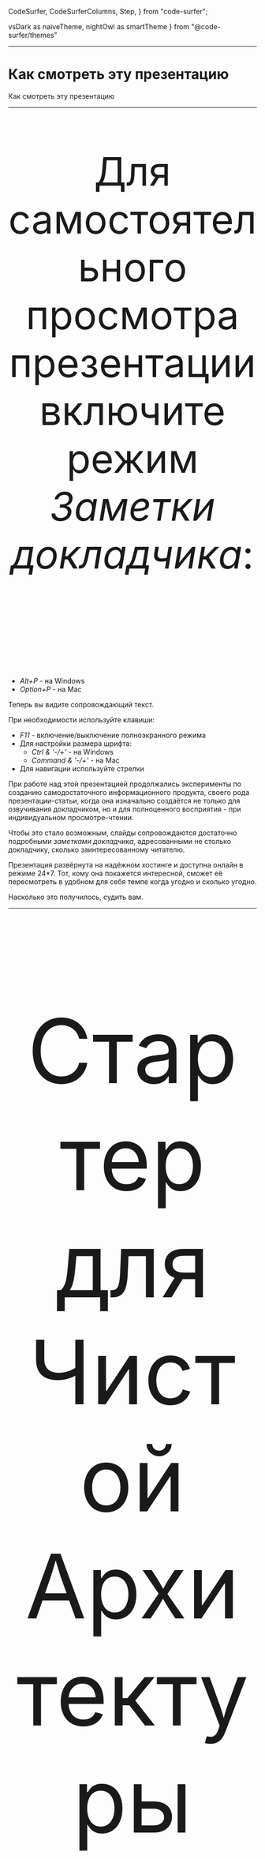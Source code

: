 
  CodeSurfer,
  CodeSurferColumns,
  Step,
} from "code-surfer";

  vsDark as naiveTheme,
  nightOwl as smartTheme
} from "@code-surfer/themes"










<Head>
  <title>Стартер для Чистой Архитектуры</title>
</Head>

---

# Как смотреть эту презентацию

<Notes>

Как смотреть эту презентацию

</Notes>

---

<p style="font-size: 80px; text-align:center;">
Для самостоятельного просмотра презентации включите режим <i>Заметки докладчика</i>:
</p>
<p style="font-size: 80px; padding-bottom:40px;">
    <ul>
        <li><i>Alt+P</i> - на Windows</li>
        <li><i>Option+P</i> - на Mac</li>
    </ul>
</p>

<Notes>

Теперь вы видите сопровождающий текст.

При необходимости используйте клавиши:
- *F11* - включение/выключение полноэкранного режима
- Для настройки размера шрифта:
  - *Ctrl & '-/+'* - на Windows
  - *Command & '-/+'* - на Mac
- Для навигации используйте стрелки

При работе над этой презентацией продолжались эксперименты по созданию самодостаточного информационного продукта, своего
рода презентации-статьи, когда она изначально создаётся не только для озвучивания докладчиком, но и для полноценного
восприятия - при индивидуальном просмотре-чтении.

Чтобы это стало возможным, слайды сопровождаются достаточно подробными *заметками докладчика*, адресованными не столько
докладчику, сколько заинтересованному читателю.

Презентация развёрнута на надёжном хостинге и доступна онлайн в режиме 24*7. Тот, кому она покажется интересной, сможет
её пересмотреть в удобном для себя темпе когда угодно и сколько угодно.

Насколько это получилось, судить вам.

</Notes>

---

<p style="font-size: 180px; text-align:center; padding-bottom:140px;">
Стартер для
<br/>
Чистой Архитектуры
</p>

<Notes>

Это первая и, хочется надеяться, не последняя из серии презентаций о применении принципов *Чистой Архитектуры* во
фронтенд-разработке.

Конечно, было бы неплохо сначала рассказать о том, как *Чистая Архитектура* пришла во фронтенд, какое место она занимает
там сегодня, и каковы там её дальнейшие перспективы. Но, к сожалению, такой рассказ пока не готов, как говорится, есть к
чему стремиться.
 
Разговор пойдёт вокруг клиентского приложения - стартера, предметная область и, соответственно, бизнес-логика которого
предельно минималистичны - это обычный счётчик с функциями инкремента и сброса.
Но при всей своей минималистичности стартер представлен fullstack-решением, в котором клиентская часть взаимодействует
с внешним сервисом по REST и имеет несколько аспектов, требующих отдельного рассмотрения.
 
Главное внимание здесь будет уделяться *Правилу Зависимостей*, в частности, тому, как оно может быть представлено в
программном коде, в данном случае - на *TypeScript*. 

</Notes>

---

<p style="font-size: 100px; text-align:center; padding-bottom:80px;">
Для кого эта презентация ?
</p>

<Notes>

На кого рассчитана презентация, какова её целевая аудитория ?

От аудитории, то есть от вас, не требуется наличия каких-либо предварительных знаний о *Чистой Архитектуре* и *Правиле
Зависимостей*.
Хотя, конечно, присутствие хотя бы минимального понимания существа проблем, решаемых *Чистой Архитектурой*, будет
полезным.
Полезным будет также и знакомство с материалом, изложенным в презентации [*О Принципе Инверсии
Зависимостей*](https://csb-9kg5y-8d0n41fyp.now.sh), ссылка на которую будет приведена в конце.

Для тех, кому тема совсем незнакома, сформулируем кратко, немного изменив текст Википедии:

*Использование принципов Чистой Архитектуры способствует созданию такой программной системы, которую будет легко
развивать и поддерживать в течение долгого времени.*

Несмотря на то, что пользовательский интерфейс стартера реализован на *React*, для понимания того, о чём здесь будет
говориться, знания *React* не потребуется.   

</Notes>

---

<p style="font-size: 100px; text-align:center; padding-bottom:80px;">
<i>Чистая Архитектура</i>
<br/> 
и производительность
</p>

<Notes>

Как ни парадоксально, но в конечном счёте главная тема *Чистой Архитектуры* это производительность.

При этом, конечно, нужно понимать, о какой производительности идёт речь, правильно выбирать условия её измерения и очень
важно избегать некорректных сравнений.

Вот, например, есть такой вид спорта для программистов, называется *хакатон* (сокращение от *хакерский марафон*).

Его суть состоит в том, что в условиях ограниченного времени, обычно в пределах одной-двух недель, разрабатывается
программа, решающая какую-то проблему.

Вот только у хакатона неправильное название. Для написания хоть сколько-нибудь серьёзной программы, две недели это не
марафон, конечно, а в чистом виде спринт.

...
</Notes>

---

<Image src={bicycleVsTrain} style={{ width: '60vw', height: '70vh'}}/>

<Notes>
...

Так вот сравнивать скорость разработки на хакатоне и скорость разработки на принципах *Чистой Архитектуры* это всё равно
что сравнивать скорость спринтера и стайера, велосипеда и поезда.

При старте с места велосипед без вопросов выиграет у поезда на дистанции 100 метров. Выиграет и на 200 метров, и на 1000.

Но уже на 10 км у велосипеда просто не будет никаких шансов.

...
</Notes>

---
<Image src={bicycleVsTrain} style={{ width: '60vw', height: '70vh'}}/>

*Чистая Архитектура* - для "игры в долгую"

<Notes>
...

*Чистая Архитектура* предназначена для масштабируемых post-MVP-решений, которым требуется серьёзная "игра в долгую".

*Чистая Архитектура* повышает скорость не программиста-спринтера, а программиста-стайера, масштабируя скорость его
разработки на длинных дистанциях.

При игре в долгую всё становится на свои места. Чем больше функциональность программного продукта разрастается и
приобретает серьёзный масштаб, тем больше правила *Чистой Архитектуры* начинают выигрывать - вначале в скорости
разработки, затем - в скорости старта - особенно на фронтенде, а затем "грязные" продукты-конкуренты попросту исчезают.

</Notes>

---

# *Чистая Архитектура* это просто

<Notes>

*Чистая Архитектура* это очень просто. Из всех её принципов наиболее значимых два, и главный из них будет здесь
рассмотрен.

</Notes>

---

<p style="font-size: 100px; text-align:center; padding-bottom:140px;">
Ключевые свойства стартера
</p>

<Notes>

Ключевые свойства стартера:

... 
</Notes>

---

- *Чистая Архитектура*

<Notes>

*Чистая Архитектура* - главное, для чего создавался рассматриваемый здесь стартер.

Но из всех её правил в этой презентации будет рассмотрено только *Правило Зависимостей*, про которое, кстати, стоит
заметить, что само по себе оно не является изобретением *Чистой Архитектуры*. По сути *Правило Зависимостей*
присутствовало и в [*Гексагональной Архитектуре*](https://fideloper.com/hexagonal-architecture),и в
[*Луковой*](https://www.thinktocode.com/2018/08/16/onion-architecture/).

В общих чертах стартер отражает актуальный взгляд автора на то, каким примерно должно быть frontend-приложение,
разрабатываемое на принципах *Чистой Архитектуры*.

</Notes>

---

- *Чистая Архитектура*
- *React*

<Notes>

Как уже отмечалось, в качестве UI-фреймворка используется *React*.

На это несколько причин, не самая последняя из которых - популярность фреймворка среди разработчиков.

</Notes>

---

- *Чистая Архитектура*
- *React*
- *TypeScript*

<Notes>

Код написан на *TypeScript*, что также обусловлено популярностью этого языка.

*TypeScript* уже давно имеет многочисленных сторонников среди frontend-разработчиков, а последнее время начинает
завоёвывать позиции уже и на backend.

</Notes>

---

- *Чистая Архитектура*
- *React*
- *TypeScript*
- *React Testing Library*

<Notes>

Для модульного тестирования в стартере используется библиотека [Кента Доддса](https://kentcdodds.com/) [*React Testing
Library*](https://testing-library.com/docs/react-testing-library/intro), которая за последнее время получила уже вполне
широкое признание.

</Notes>

---

- *Чистая Архитектура*
- *React*
- *TypeScript*
- *React Testing Library*
- *REST API*

<Notes>

Для хранения значения счётчика используется внешний сервис, взаимодействие с которым осуществляется по REST API.  

</Notes>

---

- *Чистая Архитектура*
  - <i style="color:#33FF33">Single Responsibility Principle (SRP)</i>
  - <i style="color:#33FF33">Open-Closed Principle (OCP)</i>
  - <i style="color:#33FF33">Liskov Substitution Principle (LSP)</i>
  - <i style="color:#33FF33">Interface Segregation Principle (ISP)</i>
  - <i style="color:#33FF33">Dependency Inversion Principle (DIP)</i>

<Notes>

Из принципов *Чистой Архитектуры*, а как известно, это принципы *SOLID*, в стартере представлены, все,
...
</Notes>

---

- *Чистая Архитектура*
  - <i style="color:#33FF33">Single Responsibility Principle (SRP)</i>
  - <i style="color:#33FF33">Open-Closed Principle (OCP)</i>
  - <i style="color:#FF0000">Liskov Substitution Principle (LSP)</i>
  - <i style="color:#33FF33">Interface Segregation Principle (ISP)</i>
  - <i style="color:#33FF33">Dependency Inversion Principle (DIP)</i>

<Notes>
...

кроме *Liskov
Substitution Principle*, для применения которого необходимо, как минимум, присутствие иерархии типов.
Но минималистичность предлагаемой предметной области в данном случае не позволяет это сделать.

Отдельным интересным вопросом является обоснование необходимости и достаточности принципов *SOLID*. Например, существуют
[небезосновательные мнения](https://accu.org/index.php/journals/1957), к которым склонен присоединиться и автор, что эти
принципы не лишены избыточности.

Какие-то из них, такие, как *SRP*, *DIP* и, может быть, *LSP* - главные, первичные, в то время как остальные -
производные, вторичные, присутствие которых может быть оправдано понятным желанием получить красивую аббревиатуру.

Но здесь не об этом.  

</Notes>

---

# Словарь используемых терминов

<Notes>

Притом что и в этой презентации, и в коде самого стартера используются термины, вполне традиционные для *Чистой
Архитектуры*, они могут быть непривычны для тех, кто только начинает знакомиться с этой областью.
Поэтому эти термины нуждаются в отдельных пояснениях.

Разбор терминов и понятий *Чистой Архитектуры*, разрешающий ряд недоразумений, сделан в работе
[*Заблуждения Clean Architecture*](https://habr.com/ru/company/mobileup/blog/335382/). Название статьи неудачное, но
содержание замечательно.

Перед тем, как перейти к дальнейшему изложению, не погружаясь глубоко в детали и воспользовавшись результатами этой
работы, оставим здесь только самое необходимое в виде краткого словаря используемых терминов.
Каждый из этих терминов будет снабжён соответствующими пояснениями.

</Notes>

---

<CodeSurferColumns themes={[myTheme, myTheme]}>

<Step>

- *Domain*

<Image src={caLayersDomain} style={{ width: '100vw', height: '101vh'}}/>

</Step>

</CodeSurferColumns>

<Notes>

*Domain* - *Модель предметной области* или просто *предметная область* - в зависимости от контекста.

Является самой стабильной, сущностной составляющей любого программного продукта. 

В понятиях *Чистой Архитектуры* *Domain* означает то же самое, что *бизнес-логика*. Как правило, подразделяется на два
слоя: внутренний - *Entities* и внешний - *Use Cases*.

</Notes>

---

<CodeSurferColumns themes={[myTheme, myTheme]}>

<Step>

- *Domain*
  - ***Entities***

<Image src={caLayersEntities} style={{ width: '100vw', height: '101vh'}}/>

</Step>

</CodeSurferColumns>

<Notes>

*Entities* иногда понимаются буквально, как сущности некоторой предметной области, а иногда - как слой *бизнес-логики*,
разделяемый несколькими программными продуктами: системами, приложениями, сервисами.

</Notes>

---

<CodeSurferColumns themes={[myTheme, myTheme]}>

<Step>

- *Domain*
  - ***Entities***
  - ***Use Cases***

<Image src={caLayersUseCases} style={{ width: '100vw', height: '101vh'}}/>

</Step>

</CodeSurferColumns>

<Notes>

*Use Case* - одно из ключевых архитектурных понятий, в частности, с ним тесно связан принцип *SRP* - *Принцип Единой
Ответственности*. Его рассмотрение не уместилось в формате этой презентации, но этот принцип является одним из ключевых
принципов *SOLID* и, соответственно, *Чистой Архитектуры*.

</Notes>

---

<CodeSurferColumns themes={[myTheme, myTheme]}>

<Step>

- *Domain*
  - *Entities*
  - *Use Cases*
- *Adapters* 
  - *Presenters*
  - *Gateways*

<Image src={caLayersAdapters} style={{ width: '100vw', height: '101vh'}}/>

</Step>

</CodeSurferColumns>

<Notes>

*Adapters* - в оригинальной диаграмме *Чистой Архитектуры* для адаптеров выделен отдельный слой под названием
*Interface Adapters*.

*Адаптер* - вспомогательный программный модуль, согласующий интерфейсы двух других модулей. В контексте
*Чистой Архитектуры* адаптеры обычно служат для согласования интерфейсов внутреннего и внешнего архитектурных слоёв.
Типовым случаем является согласование интерфейсов фреймворков и внешних сервисов с интерфейсами *бизнес-логики*.

В коде предлагаемого стартера используются *адаптеры* двух видов:  *презентеры*(*presenters*) и *шлюзы*(*gateways*).

- *Презентеры* - по сути являются адаптерами UI-фреймворков для модулей бизнес-логики.

- *Шлюзы* - адаптеры внешних сервисов, используемых бизнес-логикой.
В сегодняшних системах доступ к внешним сервисам чаще всего обеспечивается через REST API. Наиболее распространённым
видом таких сервисов является сервис доступа к базе данных. Иногда в таких случаях вместо *Gateway* используется термин
*Repository*.

</Notes>

---

<CodeSurferColumns themes={[myTheme, myTheme]}>

<Step>

- *Domain*
  - *Entities*
  - *Use Cases*
- *Adapters* 
  - *Presenters*
  - *Gateways*
- ***Infrastructure***
  - ***DB***
  - ***UI***

<Image src={caLayersInfrastructure} style={{ width: '100vw', height: '101vh'}}/>

</Step>

</CodeSurferColumns>

<Notes>

*Infrastructure* - инфраструктура - всё то, что находится во внешнем слое - слое, который следует за *Interface
Adapters*, как-бы оборачивает его.

Типичными представителями *Инфраструктуры* являются базы данных (*DB*) и пользовательские интерфейсы (*UI*) со своими
фреймворками.

...
</Notes>

---

<Image src={caLayersInfrastructure} style={{ width: '102vw', height: '100vh'}}/>

<Notes>
...

Далее речь пойдёт уже о *Правиле Зависимостей*, поэтому самое время сделать небольшое отступление для того, чтобы
напомнить, в чём состоит *Правило Зависимостей*, и для чего оно нужно.

...
</Notes>

---

<Image src={caLayersUsual} style={{ width: '102vw', height: '100vh'}}/>

<Notes>
...

На диаграммах *Правило Зависимостей* обычно изображается стрелками, показывающими направление зависимостей: от
инфраструктурной периферии - к смысловому центру, которым всегда является бизнес-логика. 

Во избежание недоразумений необходимо уточнить, что под зависимостями в данном случае подразумеваются только
*зависимости времени разработки* - *design-time*-зависимости.

</Notes>

---

<p style="font-size: 100px; text-align:left; padding:100px;">
    Более значимые свойства системы не должны зависеть от менее значимых.
    <p style="font-size: 50px; text-align:right; color:#addb67;"><i>Чистая Архитектура - Правило Зависимостей</i></p>
</p>


<Notes>

Суть *Правила Зависимостей* очень проста, она состоит в следующем:

*Более значимые свойства системы не должны зависеть от менее значимых.*

Именно это правило в наибольшей степени придаёт системе живучесть и устойчивость к изменениям в долгосрочном периоде.

</Notes>

---

<Image src={caLayersAbstract1} style={{ width: '102vw', height: '100vh'}}/>

<Notes>

*Чистая Архитектура* никак не регламентирует ни названия слоёв, ни их число. Те, слои, которые обычно показывают на
диаграммах, иллюстрируют просто самый типовой пример, не более того.

Но в любой системе всегда есть две составляющие: модель предметной области и инфраструктура.

Искусство "чистого" архитектора заключается в декомпозиции этих составляющих на слои, соответствующие решаемой задаче. 

</Notes>

---

<Image src={caLayersAbstract} style={{ width: '102vw', height: '100vh'}}/>

<Notes>

*Правило зависимостей* с самого начала заставляет думать о важных вещах: о том, где и как провести границу между
сущностями предметной области и сценариями бизнес-логики, между бизнес-логикой продукта и инфраструктурой, включающей
библиотеки, фреймворки, базы данных и т.п.

При этом свойства, соотношения значимости этих свойств в каждой конкретной системе могут быть свои, и, в первую очередь,
эти соотношения должны отвечать задачам, которую эта система решает.

Неизменным остаётся только одно, как уже было сказано: *Более значимые свойства системы не должны зависеть от менее
значимых.*

</Notes>

---

# А если конкретно ? 

<Notes>

Дальнейшее изложение посвящено разбору конкретного приложения - тому, как в нём обеспечивается соблюдение *Правила
Зависимостей*.

Начнём с UML-диаграмм.

</Notes>

---

<Image src={packagesClient0} style={{ width: '102vw', height: '100vh'}}/>

<Notes>



Здесь изображена структура директорий клиентского приложения, вполне обычная при разработке на принципах *Чистой
Архитектуры*.

- domain
  - entities
  - usecases
- adapters
  - presenters
  - gateways
- infrastructure
  - ui

Директории верхнего уровня соответствуют одноимённым слоям, за исключением дополнительной директории *Domain*,
включающей директории-слои *Entities* и *Use Cases*.

Это всего лишь один из возможных вариантов организации структуры. При наличии понимания назначения каждой директории,
когда имена директорий понимаются недвусмысленно, их структуру можно строить по-разному.

</Notes>

---

<Image src={packagesClient1} style={{ width: '102vw', height: '100vh'}}/>

<Notes>
...

Например, можно сделать её плоской, упразднив корневые директории и разместив оставшиеся на одном уровне, как на этом
слайде.  

Другими словами, в данном случае до тех пор, пока структура не будет определяться какими-то привходящими требованиями,
например, при использовании кодогенератора, ориентированного на жёсткую структуру, приветствуется творческий подход.

</Notes>

---

<Image src={packagesClient} style={{ width: '102vw', height: '100vh'}}/>

<Notes>

Это клиентская часть приложения, обозначим её явно, обведя пунктирной линией и снабдив подписью - "Client".

</Notes>

---

<Image src={packages} style={{ width: '102vw', height: '100vh'}}/>

<Notes>

Для полноты картины разместим на диаграмме и серверную часть, реализующую на REST сервис хранения значения счётчика,
например, на случай перезагрузки клиентского приложения.

Отметим, что так же, как и *UI*, сервис, реализующий REST API, относится к инфраструктуре.

</Notes>

---

<Image src={packagesDependencies} style={{ width: '102vw', height: '100vh'}}/>

<Notes>

Обозначим design-time-зависимости в целом - на уровне слоёв и директорий.

Они соответствуют известному *Правилу Зависимостей* *Чистой Архитектуры*: design-time-зависимости направлены от
периферии (инфраструктуры) к центру.

</Notes>

---

<Image src={packagesDependenciesFlowControl} style={{ width: '102vw', height: '100vh'}}/>

<Notes>

И завершающим штрихом диаграммы добавим линию потока управления (run-time-зависимостей) - от вершины и до дна стека - от
действий пользователя до реакции сервиса на серверной стороне, которую, впрочем, не будем здесь детализировать.

</Notes>

---

<Image src={layerModule} style={{ width: '102vw', height: '100vh'}}/>

<Notes>

В последующем изложении будут использоваться понятия *входных* и *выходных* интерфейсов.

*Входными интерфейсами* будем называть интерфейсы, через которые поток управления входит в модуль, а *выходными* - те,
через которые поток управления из модуля *выходит*.

На *UML* *входные* и *выходные* интерфейсы называются, соответственно, *provided* и *consumed* и обозначаются так
называемой *socket-ball*-нотацией (причём *ball* часто заменяют на *lollipop* - леденец).

...
</Notes>

---

<Image src={layerModule1} style={{ width: '102vw', height: '100vh'}}/>

<Notes>

*Порты*, обозначаемые квадратами, размещаются на границах *модуля* и являются единственным средством взаимодействия
внутренней части модуля - его реализации - с внешним миром.

</Notes>

---
<Image src={layerModule2} style={{ width: '102vw', height: '100vh'}}/>

<Notes>

Рассмотрим простую, быть может, несколько идеализированную организацию модуля архитектурного слоя.

Такой модуль может находиться, например, в слое адаптеров, поскольку слой адаптеров точно имеет соседний внутренний слой -
*Use Cases* - и соседний внешний слой - *Infrastructure*. 

</Notes>

---

<Image src={caLayerModulesBase0} style={{ width: '102vw', height: '100vh'}}/>

<Notes>

С учётом вышесказанного ещё более упрощённая диаграмма слоёв-модулей может выглядеть, как на этом слайде.

</Notes>


---

<Image src={caLayerModulesBase} style={{ width: '102vw', height: '100vh'}}/>

<Notes>

На этом слайде видно, что на первой половине стека - от *UI* до *Domain* design-time-зависимости направлены от
*выходных* интерфейсов к *входным*, а на второй половине наоборот: от *входных* - к *выходным* - именно так в данном
случае проявляет себя *Принцип Инверсии Зависимостей*.  
 
</Notes>

---

<Image src={caLayerModulesBase1} style={{ width: '102vw', height: '100vh'}}/>

<Notes>

Этот слайд показывает детализацию доменного слоя. 

</Notes>

---

<Image src={caLayerModulesBase2} style={{ width: '102vw', height: '100vh'}}/>

<Notes>

А на этом слайде показана ещё большая детализация - с прорисовкой содержимого слоёв *usecases* и *entities*.

Таким же образом может быть детализирован каждый архитектурный слой, но это не входит в задачи данной презентации.

</Notes>

---

# Как это выглядит в коде ?

<Notes>

Наконец, добрались до кода.

Все люди разные. Кто-то лучше понимает UML-диаграммы, кто-то программный код.
Эта презентация никого не дискриминирует - здесь есть и то, и другое). 

</Notes>

---

<CodeSurferColumns themes={[myTheme, myTheme, myTheme]}>

<Step>

```ts 1,9:10,11:12,13[1] file=../../src/adapters/presenters/useIncrementPresenter.ts title="useIncrementPresenter"
```

```ts 1:11,13:14 file=../../src/domain/usecases/CounterIncrement.ts title="CounterIncrement"
```

```ts 1:2,5 file=../../src/adapters/gateways/CounterIncrementRestGateway.ts title="CounterIncrementRestGateway"
```

</Step>

</CodeSurferColumns>

<Notes>

Для демонстрации проекции *Правила Зависимостей* на *TypeScript* рассмотрим самые показательные участки кода.

На слайде без изъятий представлены исходники трёх модулей стартера - представителей двух соседних архитектурных слоёв.
Эти модули показаны вместе, чтобы легче было увидеть их взаимосвязь по зависимостям.

В центральном столбце размещён модуль бизнес-логики из слоя *Use Cases*.

По краям - модули из одного и того же слоя - слоя адаптеров: слева - презентер для *React*, реализованный как *custom
hook*. Справа - шлюз доступа к внешнему сервису, сохраняющему и возвращающему текущее состояние счётчика.

В начале каждого модуля находится самое главное: импорт, экспорт, интерфейсы и конструктор.

У модулей выделены только строки, имеющие отношение к соблюдению *Правила Зависимостей*, которое, в свою очередь,
обеспечивается правильной расстановкой операторов *export* и *import*.

</Notes>

---

<p style="font-size: 70px; text-align:left; padding:100px;">
    Модуль архитектурного слоя не должен ничего импортировать из модулей внешних по отношению к нему слоёв.
    <br/>
    При этом он импортирует из модулей внутренних слоёв и может импортировать из модулей своего слоя.
    <p style="font-size: 50px; text-align:right; color:#addb67;"><i>Правило Зависимостей - проекция на язык программирования</i></p>
</p>

<Notes>

*Правило Зависимостей*, переведённое на язык, поддерживающий модульность, каким, конечно, является и *TypeScript*,
звучит следующим образом:

*Модуль архитектурного слоя не должен ничего импортировать из модулей внешних по отношению к нему слоёв. При этом он
импортирует из модулей внутренних слоёв и может импортировать из модулей своего слоя.*

Рассмотрим вышеупомянутые модули с этой точки зрения.

</Notes>

---

<CodeSurferColumns themes={[myTheme, myTheme]}>

<Step>

<Image src={counterIncrementModuleImplementation} style={{ width: '100vw', height: '100vh'}}/>

```ts 1 file=../../src/domain/usecases/CounterIncrement.ts title="CounterIncrement"
```

</Step>

<Step>

<Image src={counterIncrementModuleImplementation} style={{ width: '100vw', height: '100vh'}}/>

```ts 2:11 file=../../src/domain/usecases/CounterIncrement.ts title="CounterIncrement"
```

</Step>

</CodeSurferColumns>

<Notes>

Начнём с модуля *CounterIncrement*, находящегося в директории-слое *usecases*.

На левой части слайда *UML*, на правой - *TypeScript*.

Обратите внимание на первую строку - она содержит импорт класса *Counter* из слоя *entities*.
С точки зрения *Правила Зависимостей* здесь всё правильно: внешний слой *usecases* импортирует из внутреннего - из
*entities*. 

->

В начале модуля размещены определения его *входного* и *выходного* интерфейсов, названных, соответственно,
*CounterIncrementIn* и *CounterIncrementOut*.

Оба этих интерфейса экспортируются, чтобы быть импортированы слоем адаптеров: входной - презентером, выходной - шлюзом.

Интерфейс *CounterIncrementOut*, кроме того, что он *выходной*, также является *требуемым* (*required*) интерфейсом для
шлюза доступа к внешнему сервису, к рассмотрению которого сейчас переходим.

</Notes>

---

<CodeSurferColumns themes={[myTheme, myTheme]}>

<Step>

<Image src={counterIncrementRestGateway} style={{ width: '100vw', height: '100vh'}}/>

```ts 1 file=../../src/adapters/gateways/CounterIncrementRestGateway.ts title="CounterIncrementRestGateway"
```

</Step>


<Step>

<Image src={counterIncrementRestGateway} style={{ width: '100vw', height: '100vh'}}/>

```ts 2,5 file=../../src/adapters/gateways/CounterIncrementRestGateway.ts title="CounterIncrementRestGateway"
```

</Step>

</CodeSurferColumns>

<Notes>

Модуль шлюза *CounterIncrementRestGateway* находится в слое *adapters*.

В его первой строке, как и в только что рассмотренном *CounterIncrement*, импортируется класс *Counter* из слоя
сущностей.

Здесь можно обратить внимание на то, что импорт выполняется модулем шлюза хоть и из внутреннего, но не из соседнего
слоя, перескакивая через слой *usecases*. Это проявление того, что все слои бизнес-логики рассматриваются адаптерами как
единое целое - *Domain*. Будем считать это нормой.

->

Во второй строке импортируется *выходной* и вдобавок *требуемый* интерфейс модуля с предыдущего слайда -
*CounterIncrement*, являющегося *входным* для шлюза *CounterIncrementRestGateway*, который его благополучно реализует.

</Notes>

---

<CodeSurferColumns themes={[myTheme, myTheme]}>

<Step>

<Image src={useIncrementPresenter} style={{ width: '100vw', height: '100vh'}}/>

```ts file=../../src/adapters/presenters/useIncrementPresenter.ts title="useIncrementPresenter"
```

</Step>

<Step>

<Image src={useIncrementPresenter} style={{ width: '100vw', height: '100vh'}}/>

```ts 1 file=../../src/adapters/presenters/useIncrementPresenter.ts title="useIncrementPresenter"
```

</Step>

<Step>

<Image src={useIncrementPresenter} style={{ width: '100vw', height: '100vh'}}/>

```ts 1,9:10 file=../../src/adapters/presenters/useIncrementPresenter.ts title="useIncrementPresenter"
```

</Step>

<Step>

<Image src={useIncrementPresenter} style={{ width: '100vw', height: '100vh'}}/>

```ts 2 file=../../src/adapters/presenters/useIncrementPresenter.ts title="useIncrementPresenter"
```

</Step>

</CodeSurferColumns>

<Notes>

В заключение рассмотрим адаптер пользовательского интерфейса - презентер *useIncrementPresenter*.

Как и модуль шлюза, *useIncrementPresenter* также находится в слое *adapters*, но, в отличие от шлюза, поскольку
реализован *React*-хуком, является не классом, а функцией.

->

В первой строке импортируется входной интерфейс *CounterIncrementIn* уже знакомого модуля *CounterIncrement* из слоя
*usecases*.

->

Этот интерфейс в качестве аргумента передаётся в главную функцию модуля, чем осуществляется своеобразная *инъекция
зависимости*.

->

Вторая строка импортирует всё необходимое для взаимодействия с *React*.

Но, как обещалось в самом начале, на *React*-специфичных деталях здесь останавливаться не будем.

...
</Notes>

---

<CodeSurferColumns themes={[myTheme, myTheme]}>

<Step>

<Image src={useIncrementPresenter} style={{ width: '100vw', height: '100vh'}}/>

```ts 1:2 file=../../src/adapters/presenters/useIncrementPresenter.ts title="useIncrementPresenter"
```

</Step>

</CodeSurferColumns>

<Notes>
...

Заметим лишь, что модуль любого адаптера своими импортами всегда одной ногой стоит во внешнем для себя слое (в данном
случае, в слое пользовательского интерфейса - *ui*), а другой ногой - во внутреннем (в данном случае *usecases*).

</Notes>

---

<CodeSurferColumns themes={[myTheme, myTheme, myTheme]}>

<Step>

```ts file=../../src/adapters/presenters/useIncrementPresenter.ts title="useIncrementPresenter"
```

```ts file=../../src/domain/usecases/CounterIncrement.ts title="CounterIncrement"
```

```ts file=../../src/adapters/gateways/CounterIncrementRestGateway.ts title="CounterIncrementRestGateway"
```

</Step>


</CodeSurferColumns>

<Notes>

Вернёмся к одному из предыдущих слайдов.

Кто-то, наверняка спросит (как минимум, подумает): "Ну а в чём, собственно, профит, для чего всё это нужно ?"
Ну да, стало понятно, как кодировать *Правило Зависимостей*, но что это нам даёт кроме дополнительных накладных
расходов ?

Ведь это всё можно было бы уместить более компактно - в двух, и даже в одном модуле, собрав весь код в *React*-хуке
*useIncrementPresenter*, что в левом столбце.  

...
</Notes>

---

# Конец первой серии

<Notes>
...

Но на этом - самом интересном месте - как требует классика жанра, первая презентация заканчивается.

Ответ на поставленный вопрос будет дан в ближайшей презентации.

</Notes>

---

# Продолжение следует

<Notes>

Конечно, на функциональности счётчика для web-платформы можно показать, каким примерно должен быть старт разработки
программного продукта, чтобы с самого начала не лишиться перспектив на его развитие.

Но для того, чтобы преимущества *Чистой Архитектуры* успели проявиться, этого слишком мало.

Напомним, что разработка на принципах *Чистой Архитектуры* используется при игре в долгую. Её преимущества по-настоящему
проявляются не на старте разработки продукта, а в ходе его длительного роста.

Поэтому в продолжение этой презентации запланировано ещё несколько, на них предполагается продемонстрировать то, как
происходит функциональное масштабирование программного продукта, как по-горизонтали - при распространении его на другие
платформы, так и по-вертикали - при добавлении в продукт новых свойств и функций.

Если всё получится, на следующей презентации будет показан вариант масштабирования по-горизонтали - так сказать,
развития "вширь" - как существующий функционал, оставаясь в единой кодовой базе, может распространяться на мобильные
платформы, конкретно - с использованием *React Native*. 

</Notes>

---

# Исходники этой презентации

[https://github.com/softspiders/ca-react-rest-api-starter](https://github.com/softspiders/ca-react-rest-api-starter)

---

# Полезные материалы

- [Презентация *О Принципе Инверсии Зависимостей*](https://csb-9kg5y-8d0n41fyp.now.sh)
- [*Заблуждения Clean Architecture*](https://habr.com/ru/company/mobileup/blog/335382/)

---

 # СПАСИБО ЗА ВНИМАНИЕ!

---

# ВОПРОСЫ ?

---

[Alexander Lapygin](https://github.com/AlexanderLapygin)
